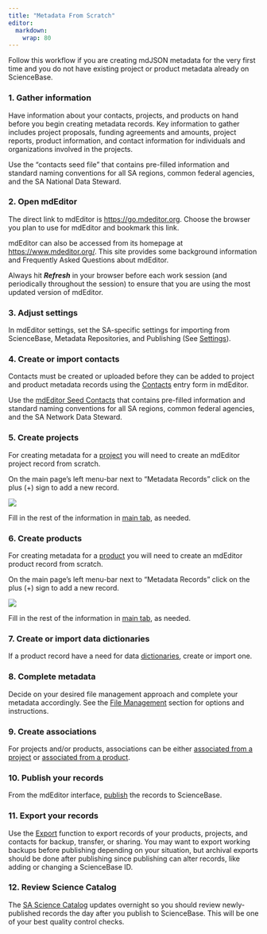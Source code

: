 ```yaml
---
title: "Metadata From Scratch"
editor: 
  markdown: 
    wrap: 80
---
```


Follow this workflow if you are creating mdJSON metadata for the very first time
and you do not have existing project or product metadata already on ScienceBase.


### 1. Gather information 

Have information about your contacts, projects, and products on hand before you
begin creating metadata records. Key information to gather includes project
proposals, funding agreements and amounts, project reports, product information,
and contact information for individuals and organizations involved in the
projects.

Use the "contacts seed file" that contains pre-filled information and standard
naming conventions for all SA regions, common federal agencies, and the SA
National Data Steward.

### 2. Open mdEditor

The direct link to mdEditor is <https://go.mdeditor.org>. Choose the browser you
plan to use for mdEditor and bookmark this link.

mdEditor can also be accessed from its homepage at <https://www.mdeditor.org/>.
This site provides some background information and Frequently Asked Questions
about mdEditor.

Always hit ***Refresh*** in your browser before each work session (and
periodically throughout the session) to ensure that you are using the most
updated version of mdEditor.


### 3. Adjust settings

In mdEditor settings, set the SA-specific settings for importing from
ScienceBase, Metadata Repositories, and Publishing (See
[Settings](../settings.qmd)).

### 4. Create or import contacts

Contacts must be created or uploaded before they can be added to project and
product metadata records using the
[Contacts](../contact_records/contact_records_overview.qmd) entry form in
mdEditor.

Use the [mdEditor Seed Contacts](https://www.sciencebase.gov/catalog/item/5df8d2b7e4b0cdded73b4069) 
that contains pre-filled information and standard
naming conventions for all SA regions, common federal agencies, and the SA
Network Data Steward. 

### 5. Create projects

For creating metadata for a [project](../project_records/project_records_overview.qmd) 
you will need to create an mdEditor project record from scratch. 

On the main page's left menu-bar next to "Metadata Records" click on the 
plus (+) sign to add a new record. 

![](../../assets/add_new_record.png)

Fill in the rest of the information in [main tab](../project_records/main_tab_project.qmd),
as needed.

### 6. Create products

For creating metadata for a
[product](../product_records/product_records_overview.qmd) you will need to 
create an mdEditor product record from scratch.

On the main page's left menu-bar next to "Metadata Records" click on the 
plus (+) sign to add a new record. 

![](../../assets/add_new_record.png)

Fill in the rest of the information in [main tab](../product_records/main_tab_product.qmd),
as needed.

### 7. Create or import data dictionaries

If a product record have a need for data
[dictionaries](../product_records/dictionaries_tab_product.qmd), create or
import one.

### 8. Complete metadata

Decide on your desired file management approach and complete your metadata
accordingly. See the [File Management](../metadata_file_management/metadata_file_management_overview.qmd)
section for options and instructions.

### 9. Create associations

For projects and/or products, associations can be either [associated from a
project](../project_records/associated_tab_project.qmd) or [associated from
a product](../product_records/associated_tab_product.qmd).

### 10. Publish your records

From the mdEditor interface, [publish](../publishing/publishing_overview.qmd)
the records to ScienceBase.

### 11. Export your records

Use the [Export](../metadata_file_management/export.qmd) function to export
records of your products, projects, and contacts for backup, transfer, or
sharing. You may want to export working backups before publishing depending on
your situation, but archival exports should be done after publishing since
publishing can alter records, like adding or changing a ScienceBase ID.

### 12. Review Science Catalog

The [SA Science Catalog](https://www.fws.gov/science/catalog/) updates overnight
so you should review newly-published records the day after you publish to
ScienceBase. This will be one of your best quality control checks.


